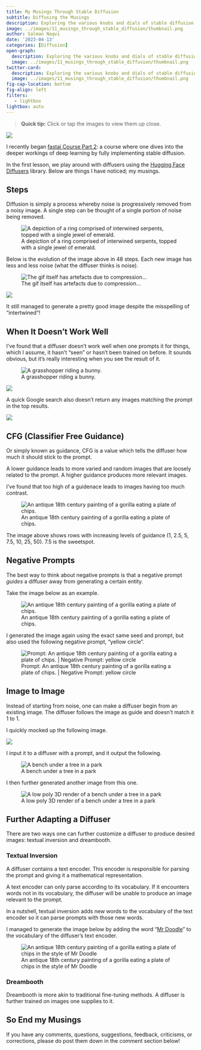 ```yaml
---
title: My Musings Through Stable Diffusion
subtitle: Diffusing the Musings
description: Exploring the various knobs and dials of stable diffusion.
image: ../images/11_musings_through_stable_diffusion/thumbnail.png
author: Salman Naqvi
date: '2023-04-13'
categories: [Diffusion]
open-graph: 
  description: Exploring the various knobs and dials of stable diffusion.
  image: ../images/11_musings_through_stable_diffusion/thumbnail.png
twitter-card:
  description: Exploring the various knobs and dials of stable diffusion.
  image: ../images/11_musings_through_stable_diffusion/thumbnail.png
fig-cap-location: bottom
fig-align: left
filters:
   - lightbox
lightbox: auto
---
```


> **Quick tip:** Click or tap the images to view them up close.

![](../images/11_musings_through_stable_diffusion/thumbnail.png){fig-alt="An antique 18th century painting of a gorilla eating a plate of chips." fig-align="center"}

I recently began [fastai Course Part 2](https://course.fast.ai/Lessons/part2.html): a course where one dives into the deeper workings of deep learning by fully implementing stable diffusion.

In the first lesson, we play around with diffusers using the [Hugging Face Diffusers](https://huggingface.co/docs/diffusers/index) library. Below are things I have noticed; my musings.

## Steps

Diffusion is simply a process whereby noise is progressively removed from a noisy image. A single step can be thought of a single portion of noise being removed.

![A depiction of a ring comprised of interwined serpents, topped with a single jewel of emerald.](../images/11_musings_through_stable_diffusion/serpent_ring.png){fig-alt="A depiction of a ring comprised of interwined serpents, topped with a single jewel of emerald."}

Below is the evolution of the image above in 48 steps. Each new image has less and less noise (what the diffuser thinks is noise).

![The gif itself has artefacts due to compression...](../images/11_musings_through_stable_diffusion/serpent_ring.gif){fig-alt="A gif showing how the diffuser came to generating the image 'A depiction of a ring comprised of interwined serpents, topped with a single jewel of emerald.'"}

![](../images/11_musings_through_stable_diffusion/serpent_ring_grid.jpeg){fig-alt="This image displays all images in the gif above in a grid."}

It still managed to generate a pretty good image despite the misspelling of "intertwined"!

## When It Doesn't Work Well

I've found that a diffuser doesn't work well when one prompts it for things, which I assume, it hasn't "seen" or hasn't been trained on before. It sounds obvious, but it's really interesting when you see the result of it.

![A grasshopper riding a bunny.](../images/11_musings_through_stable_diffusion/grasshopper_and_bunny_1.png){fig-alt="A grasshopper riding a bunny."}

![](../images/11_musings_through_stable_diffusion/grasshopper_and_bunny_2.png){fig-alt="A grasshopper riding a bunny."}

A quick Google search also doesn't return any images matching the prompt in the top results.

![](../images/11_musings_through_stable_diffusion/grasshopper_and_bunny_3.png){fig-alt="A screenshot of Google Image Search results showing no picture of a grasshopper riding a bunny."}

## CFG (Classifier Free Guidance)

Or simply known as guidance, CFG is a value which tells the diffuser how much it should stick to the prompt.

A lower guidance leads to more varied and random images that are loosely related to the prompt. A higher guidance produces more relevant images.

I've found that too high of a guidenace leads to images having too much contrast.

![An antique 18th century painting of a gorilla eating a plate of chips.](../images/11_musings_through_stable_diffusion/guidance.png){fig-alt="A grid of images generated from the prompt, 'An antique 18th century painting of a gorilla eating a plate of chips.' Each rows shows images generated with increased guidance."}

The image above shows rows with increasing levels of guidance (1, 2.5, 5, 7.5, 10, 25, 50). 7.5 is the sweetspot.

## Negative Prompts

The best way to think about negative prompts is that a negative prompt _guides_ a diffuser away from generating a certain entity.

Take the image below as an example.

![An antique 18th century painting of a gorilla eating a plate of chips.](../images/11_musings_through_stable_diffusion/negative_prompt_1.png){fig-alt="Another variation generated from the prompt, 'An antique 18th century painting of a gorilla eating a plate of chips.' There is a yellow circle around the gorilla."}

I generated the image again using the exact same seed and prompt, but also used the following negative prompt, "yellow circle".

![Prompt: An antique 18th century painting of a gorilla eating a plate of chips. | Negative Prompt: yellow circle](../images/11_musings_through_stable_diffusion/negative_prompt_2.png){fig-alt="The same prompt used again, but the negative prompt now removes the yellow circle and adds a rectangular border around the gorilla."}

## Image to Image

Instead of starting from noise, one can make a diffuser begin from an existing image. The diffuser follows the image as guide and doesn't match it 1 to 1.

I quickly mocked up the following image.

![](../images/11_musings_through_stable_diffusion/img_to_img_0.png){fig-alt='Clip art of a bench and a tree behind a sky and on top of grass. There is the sun and a couple of clouds in the sky.'}

I input it to a diffuser with a prompt, and it output the following.

![A bench under a tree in a park](../images/11_musings_through_stable_diffusion/img_to_img_1.png){fig-alt='A bench under a tree in a park'}

I then further generated another image from this one.

![A low poly 3D render of a bench under a tree in a park](../images/11_musings_through_stable_diffusion/img_to_img_2.png){fig-alt='A low poly 3D render of a bench under a tree in a park'}

## Further Adapting a Diffuser

There are two ways one can further customize a diffuser to produce desired images: textual inversion and dreambooth.

### Textual Inversion

A diffuser contains a text encoder. This encoder is responsible for parsing the prompt and giving it a mathematical representation. 

A text encoder can only parse according to its vocabulary. If it encounters words not in its vocabulary, the diffuser will be unable to produce an image relevant to the prompt.

In a nutshell, textual inversion adds new words to the vocabulary of the text encoder so it can parse prompts with those new words.

I managed to generate the image below by adding the word "[Mr Doodle](https://mrdoodle.com)" to the vocabulary of the diffuser's text encoder.

![An antique 18th century painting of a gorilla eating a plate of chips in the style of Mr Doodle](../images/11_musings_through_stable_diffusion/textual_inversion.png){fig-alt="An antique 18th century painting of a gorilla eating a plate of chips in the style of Mr Doodle"}

### Dreambooth

Dreambooth is more akin to traditional fine-tuning methods. A diffuser is further trained on images one supplies to it.

## So End my Musings

If you have any comments, questions, suggestions, feedback, criticisms, or corrections, please do post them down in the comment section below!